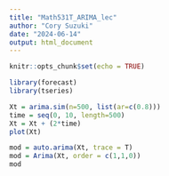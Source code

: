 ---
title: "Math531T_ARIMA_lec"
author: "Cory Suzuki"
date: "2024-06-14"
output: html_document
---

```{r setup, include=FALSE}
knitr::opts_chunk$set(echo = TRUE)
```


```{r}
library(forecast)
library(tseries)
```

```{r}
Xt = arima.sim(n=500, list(ar=c(0.8)))
time = seq(0, 10, length=500)
Xt = Xt + (2*time)
plot(Xt)

mod = auto.arima(Xt, trace = T)
mod = Arima(Xt, order = c(1,1,0))
mod
```